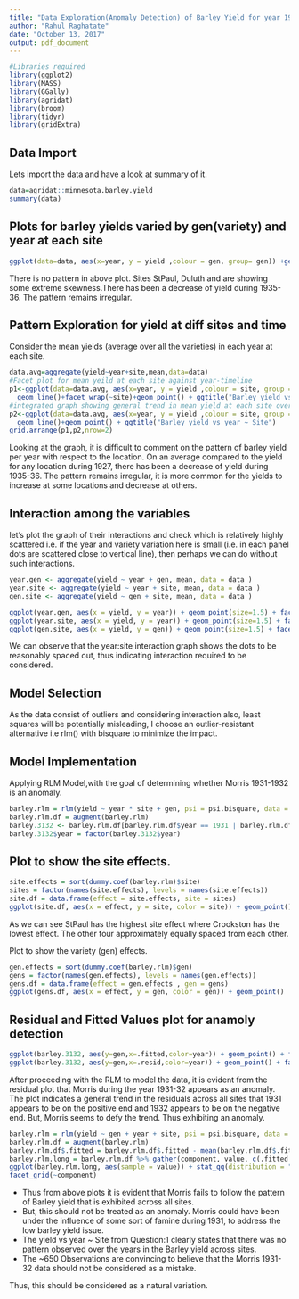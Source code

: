 ---
title: "Data Exploration(Anomaly Detection) of Barley Yield for year 1927-1936"
author: "Rahul Raghatate"
date: "October 13, 2017"
output: pdf_document
---

```{r,echo = FALSE,message=FALSE,warning=FALSE,error=FALSE,tidy=TRUE,fig.align='center',fig.width=10,fig.height=6}
#Libraries required
library(ggplot2)
library(MASS)
library(GGally)
library(agridat)
library(broom)
library(tidyr)
library(gridExtra)
```

## Data Import
Lets import the data and have a look at summary of it.
```{r,echo = FALSE,message=FALSE,warning=FALSE,error=FALSE,tidy=TRUE,fig.align='center',fig.width=10,fig.height=6}
data=agridat::minnesota.barley.yield
summary(data)
```
## Plots for barley yields varied by gen(variety) and year at each site
```{r,echo = FALSE,message=FALSE,warning=FALSE,error=FALSE,tidy=TRUE,fig.align='center',fig.width=10,fig.height=6}
ggplot(data=data, aes(x=year, y = yield ,colour = gen, group= gen)) +geom_line()+ geom_point() + facet_wrap(~site)+ ggtitle("Barley yield vs year ~ Site for all varieties")
```
There is no pattern in above plot. Sites StPaul, Duluth and  are showing some extreme skewness.There has been a decrease of yield during 1935-36. The pattern remains irregular.

## Pattern Exploration for yield at diff sites and time
Consider the mean yields (average over all the varieties) in each year at each site.
```{r,echo = FALSE,message=FALSE,warning=FALSE,error=FALSE,tidy=TRUE,fig.align='center',fig.width=10,fig.height=6}
data.avg=aggregate(yield~year+site,mean,data=data)
#Facet plot for mean yeild at each site against year-timeline
p1<-ggplot(data=data.avg, aes(x=year, y = yield ,colour = site, group =site)) + 
  geom_line()+facet_wrap(~site)+geom_point() + ggtitle("Barley yield vs year ~ Site")
#integrated graph showing general trend in mean yield at each site over years 
p2<-ggplot(data=data.avg, aes(x=year, y = yield ,colour = site, group =site)) + 
  geom_line()+geom_point() + ggtitle("Barley yield vs year ~ Site")
grid.arrange(p1,p2,nrow=2)
```
Looking at the graph, it is difficult to comment on the pattern of barley yield per year with respect to the location. On an average compared to the yield for any location during 1927, there has been a decrease of yield during 1935-36. The pattern remains irregular, it is more common for the yields to increase at some locations and decrease at others.

## Interaction among the variables

let's plot the graph of their interactions and check which is relatively highly scattered i.e. if the year and variety variation here is small (i.e. in each  panel dots are scattered close to vertical line), then perhaps we can do without such interactions.
```{r,echo = FALSE,message=FALSE,warning=FALSE,error=FALSE,tidy=TRUE,fig.align='center',fig.width=10,fig.height=6}

year.gen <- aggregate(yield ~ year + gen, mean, data = data )
year.site <- aggregate(yield ~ year + site, mean, data = data )
gen.site <- aggregate(yield ~ gen + site, mean, data = data )

ggplot(year.gen, aes(x = yield, y = year)) + geom_point(size=1.5) + facet_wrap(~ gen) + ggtitle("Barley Year:Variety Interaction")
ggplot(year.site, aes(x = yield, y = year)) + geom_point(size=1.5) + facet_wrap(~ site) + ggtitle("Barley Year:Site Interaction")
ggplot(gen.site, aes(x = yield, y = gen)) + geom_point(size=1.5) + facet_wrap(~ site) + ggtitle("Barley Variety:Site Interaction")
```
We can observe that the year:site interaction graph shows the dots to be reasonably spaced out, thus indicating interaction required to be considered.

## Model Selection
As the data consist of outliers and considering interaction also, least squares will be potentially misleading, I choose an outlier-resistant alternative i.e rlm() with bisquare to minimize the impact.

## Model Implementation
Applying RLM Model,with the goal of determining whether Morris 1931-1932 is an anomaly.
```{r,echo = FALSE,message=FALSE,warning=FALSE,error=FALSE,tidy=TRUE,fig.align='center',fig.width=10,fig.height=6}
barley.rlm = rlm(yield ~ year * site + gen, psi = psi.bisquare, data = data)
barley.rlm.df = augment(barley.rlm)
barley.3132 <- barley.rlm.df[barley.rlm.df$year == 1931 | barley.rlm.df$year == 1932,]
barley.3132$year = factor(barley.3132$year)
```
## Plot to show the site effects.
```{r,echo = FALSE,message=FALSE,warning=FALSE,error=FALSE,tidy=TRUE,fig.align='center',fig.width=10,fig.height=6}
site.effects = sort(dummy.coef(barley.rlm)$site)
sites = factor(names(site.effects), levels = names(site.effects))
site.df = data.frame(effect = site.effects, site = sites)
ggplot(site.df, aes(x = effect, y = site, color = site)) + geom_point()
```
As we can see StPaul has the highest site effect where Crookston has the lowest effect. The other four approximately equally spaced from each other.

Plot to show the variety (gen) effects.
```{r,echo = FALSE,message=FALSE,warning=FALSE,error=FALSE,tidy=TRUE,fig.align='center',fig.width=10,fig.height=6}
gen.effects = sort(dummy.coef(barley.rlm)$gen)
gens = factor(names(gen.effects), levels = names(gen.effects))
gens.df = data.frame(effect = gen.effects , gen = gens)
ggplot(gens.df, aes(x = effect, y = gen, color = gen)) + geom_point()

```
## Residual and Fitted Values plot for anamoly detection
```{r,echo = FALSE,message=FALSE,warning=FALSE,error=FALSE,tidy=TRUE,fig.align='center',fig.width=10,fig.height=6}
ggplot(barley.3132, aes(y=gen,x=.fitted,color=year)) + geom_point() + facet_wrap(~ site)+ ggtitle("Fitted Plot for year 1931-32 of the Barley yield wrt Site ")
ggplot(barley.3132, aes(y=gen,x=.resid,color=year)) + geom_point() + facet_wrap(~ site)+ ggtitle("Residual Plot for year 1931-32 of the Barley yield wrt Site ")
```
After proceeding with the RLM to model the data, it is evident from the residual plot that Morris during the year 1931-32 appears as an anomaly. The plot indicates a general trend in the residuals across all sites that 1931 appears to be on the positive end and 1932 appears to be on the negative end. But, Morris seems to defy the trend. Thus exhibiting an anomaly.
```{r,echo = FALSE,message=FALSE,warning=FALSE,error=FALSE,tidy=TRUE,fig.align='center',fig.width=10,fig.height=6}
barley.rlm = rlm(yield ~ gen + year + site, psi = psi.bisquare, data = data)
barley.rlm.df = augment(barley.rlm)
barley.rlm.df$.fitted = barley.rlm.df$.fitted - mean(barley.rlm.df$.fitted)
barley.rlm.long = barley.rlm.df %>% gather(component, value, c(.fitted, .resid))
ggplot(barley.rlm.long, aes(sample = value)) + stat_qq(distribution = "qunif") +
facet_grid(~component)
```
* Thus from above plots it is evident that Morris fails to follow the pattern of Barley yield that is exhibited across all sites. 
* But, this should not be treated as an anomaly. Morris could have been under the influence of some sort of famine during 1931, to address the low barley yield issue.
* The yield vs year ~ Site from Question:1 clearly states that there was no pattern observed over the years in the Barley yield across sites.
* The ~650 Observations are convincing to believe that the Morris 1931-32 data should not be considered as a mistake. \

Thus, this should be considered as a natural variation.
